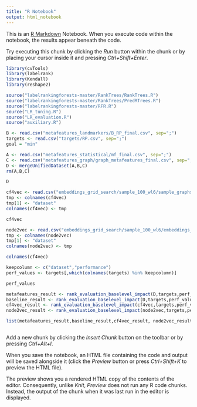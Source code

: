 ```yaml
---
title: "R Notebook"
output: html_notebook
---
```


This is an [R Markdown](http://rmarkdown.rstudio.com) Notebook. When you execute code within the notebook, the results appear beneath the code. 

Try executing this chunk by clicking the *Run* button within the chunk or by placing your cursor inside it and pressing *Ctrl+Shift+Enter*. 

```r
library(cvTools)
library(labelrank)
library(Kendall)
library(reshape2)

source("labelrankingforests-master/RankTrees/RankTrees.R")
source("labelrankingforests-master/RankTrees/PredRTrees.R")
source("labelrankingforests-master/RFR.R")
source("LR_tuning.R")
source("LR_evaluation.R")
source("auxiliary.R")
```

```r
B <- read.csv("metafeatures_landmarkers/B_RP_final.csv", sep=";")
targets <- read.csv("targets/RP.csv", sep=";")
goal = "min"
```

```r
A <- read.csv("metafeatures_statistical/mf_final.csv", sep=";")
C <- read.csv("metafeatures_graph/graph_metafeatures_final.csv", sep=",")
D <- mergeUnifiedDataset(A,B,C)  
rm(A,B,C)
```
```r
D
```
```r
cf4vec <- read.csv("embeddings_grid_search/sample_100_wl6/sample_graphs_dims_30_epochs_2000_lr_0.3_batch_256_negsample_10_embeddings.csv", header = F)
tmp <- colnames(cf4vec)
tmp[1] <- "dataset"
colnames(cf4vec) <- tmp
```


```r
cf4vec
```
```r
node2vec <- read.csv("embeddings_grid_search/sample_100_wl6/embeddings_node2vec_dims_30.csv", header = F)
tmp <- colnames(node2vec)
tmp[1] <- "dataset"
colnames(node2vec) <- tmp
```

```r
colnames(cf4vec)
```

```r
keepcolumn <- c("dataset","performance")
perf_values <- targets[,which(colnames(targets) %in% keepcolumn)]
```

```r
perf_values
```

```r
metafeatures_result <- rank_evaluation_baselevel_impact(D,targets,perf_values,goal,"MF")
baseline_result <- rank_evaluation_baselevel_impact(D,targets,perf_values,goal,"MF",onlyBaseline = T)
cf4vec_result <- rank_evaluation_baselevel_impact(cf4vec,targets,perf_values,goal,"cf4vec")
node2vec_result <- rank_evaluation_baselevel_impact(node2vec,targets,perf_values,goal,"node2vec")
```
```r
list(metafeatures_result,baseline_result,cf4vec_result, node2vec_result)
```
```r
```

Add a new chunk by clicking the *Insert Chunk* button on the toolbar or by pressing *Ctrl+Alt+I*.

When you save the notebook, an HTML file containing the code and output will be saved alongside it (click the *Preview* button or press *Ctrl+Shift+K* to preview the HTML file).

The preview shows you a rendered HTML copy of the contents of the editor. Consequently, unlike *Knit*, *Preview* does not run any R code chunks. Instead, the output of the chunk when it was last run in the editor is displayed.
